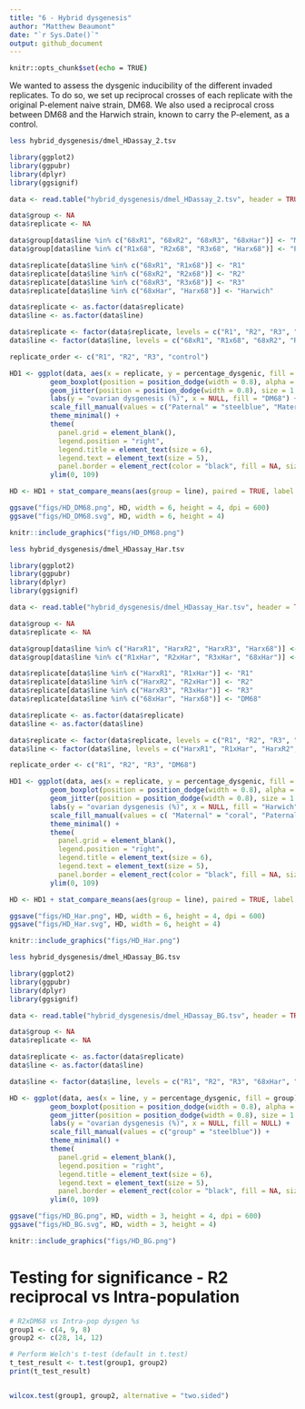 ```yaml
---
title: "6 - Hybrid dysgenesis"
author: "Matthew Beaumont"
date: "`r Sys.Date()`"
output: github_document
---
```


```bash
knitr::opts_chunk$set(echo = TRUE)
```

We wanted to assess the dysgenic inducibility of the different invaded replicates. To do so, we set up reciprocal crosses of each replicate with the original P-element naive strain, DM68. We also used a reciprocal cross between DM68 and the Harwich strain, known to carry the P-element, as a control.

```bash
less hybrid_dysgenesis/dmel_HDassay_2.tsv

```

```r
library(ggplot2)
library(ggpubr)
library(dplyr)
library(ggsignif)

data <- read.table("hybrid_dysgenesis/dmel_HDassay_2.tsv", header = TRUE)

data$group <- NA  
data$replicate <- NA  

data$group[data$line %in% c("68xR1", "68xR2", "68xR3", "68xHar")] <- "Maternal"
data$group[data$line %in% c("R1x68", "R2x68", "R3x68", "Harx68")] <- "Paternal"

data$replicate[data$line %in% c("68xR1", "R1x68")] <- "R1"
data$replicate[data$line %in% c("68xR2", "R2x68")] <- "R2"
data$replicate[data$line %in% c("68xR3", "R3x68")] <- "R3"
data$replicate[data$line %in% c("68xHar", "Harx68")] <- "Harwich"

data$replicate <- as.factor(data$replicate)
data$line <- as.factor(data$line)

data$replicate <- factor(data$replicate, levels = c("R1", "R2", "R3", "Harwich"))
data$line <- factor(data$line, levels = c("68xR1", "R1x68", "68xR2", "R2x68", "68xR3", "R3x68", "68xHar", "Harx68"))

replicate_order <- c("R1", "R2", "R3", "control")

HD1 <- ggplot(data, aes(x = replicate, y = percentage_dysgenic, fill = group)) +
          geom_boxplot(position = position_dodge(width = 0.8), alpha = 0.8, color = "black") +
          geom_jitter(position = position_dodge(width = 0.8), size = 1.2, alpha = 1) +
          labs(y = "ovarian dysgenesis (%)", x = NULL, fill = "DM68") +
          scale_fill_manual(values = c("Paternal" = "steelblue", "Maternal" = "coral")) +
          theme_minimal() +
          theme(
            panel.grid = element_blank(),
            legend.position = "right",
            legend.title = element_text(size = 6),
            legend.text = element_text(size = 5), 
            panel.border = element_rect(color = "black", fill = NA, size = 0.7)) +
          ylim(0, 109)

HD <- HD1 + stat_compare_means(aes(group = line), paired = TRUE, label = "p.signif", label.y.npc = "top")

ggsave("figs/HD_DM68.png", HD, width = 6, height = 4, dpi = 600)
ggsave("figs/HD_DM68.svg", HD, width = 6, height = 4)

knitr::include_graphics("figs/HD_DM68.png")

```

```bash
less hybrid_dysgenesis/dmel_HDassay_Har.tsv

```

```r
library(ggplot2)
library(ggpubr)
library(dplyr)
library(ggsignif)

data <- read.table("hybrid_dysgenesis/dmel_HDassay_Har.tsv", header = TRUE)

data$group <- NA  
data$replicate <- NA  

data$group[data$line %in% c("HarxR1", "HarxR2", "HarxR3", "Harx68")] <- "Maternal"
data$group[data$line %in% c("R1xHar", "R2xHar", "R3xHar", "68xHar")] <- "Paternal"

data$replicate[data$line %in% c("HarxR1", "R1xHar")] <- "R1"
data$replicate[data$line %in% c("HarxR2", "R2xHar")] <- "R2"
data$replicate[data$line %in% c("HarxR3", "R3xHar")] <- "R3"
data$replicate[data$line %in% c("68xHar", "Harx68")] <- "DM68"

data$replicate <- as.factor(data$replicate)
data$line <- as.factor(data$line)

data$replicate <- factor(data$replicate, levels = c("R1", "R2", "R3", "DM68"))
data$line <- factor(data$line, levels = c("HarxR1", "R1xHar", "HarxR2", "R2xHar", "HarxR3", "R3xHar", "68xHar", "Harx68"))

replicate_order <- c("R1", "R2", "R3", "DM68")

HD1 <- ggplot(data, aes(x = replicate, y = percentage_dysgenic, fill = group)) +
          geom_boxplot(position = position_dodge(width = 0.8), alpha = 0.8, color = "black") +
          geom_jitter(position = position_dodge(width = 0.8), size = 1.2, alpha = 1) +
          labs(y = "ovarian dysgenesis (%)", x = NULL, fill = "Harwich") +
          scale_fill_manual(values = c( "Maternal" = "coral", "Paternal" = "steelblue")) +
          theme_minimal() +
          theme(
            panel.grid = element_blank(),
            legend.position = "right",
            legend.title = element_text(size = 6),
            legend.text = element_text(size = 5), 
            panel.border = element_rect(color = "black", fill = NA, size = 0.7)) +
          ylim(0, 109)

HD <- HD1 + stat_compare_means(aes(group = line), paired = TRUE, label = "p.signif", label.y.npc = "top")

ggsave("figs/HD_Har.png", HD, width = 6, height = 4, dpi = 600)
ggsave("figs/HD_Har.svg", HD, width = 6, height = 4)

knitr::include_graphics("figs/HD_Har.png")

```

```bash
less hybrid_dysgenesis/dmel_HDassay_BG.tsv

```

```r
library(ggplot2)
library(ggpubr)
library(dplyr)
library(ggsignif)

data <- read.table("hybrid_dysgenesis/dmel_HDassay_BG.tsv", header = TRUE)

data$group <- NA  
data$replicate <- NA  

data$replicate <- as.factor(data$replicate)
data$line <- as.factor(data$line)

data$line <- factor(data$line, levels = c("R1", "R2", "R3", "68xHar", "Harx68"))

HD <- ggplot(data, aes(x = line, y = percentage_dysgenic, fill = group)) +
          geom_boxplot(position = position_dodge(width = 0.8), alpha = 0.8, color = "black") +
          geom_jitter(position = position_dodge(width = 0.8), size = 1.2, alpha = 1) +
          labs(y = "ovarian dysgenesis (%)", x = NULL, fill = NULL) +
          scale_fill_manual(values = c("group" = "steelblue")) +
          theme_minimal() +
          theme(
            panel.grid = element_blank(),
            legend.position = "right",
            legend.title = element_text(size = 6),
            legend.text = element_text(size = 5), 
            panel.border = element_rect(color = "black", fill = NA, size = 0.7)) +
          ylim(0, 109)

ggsave("figs/HD_BG.png", HD, width = 3, height = 4, dpi = 600)
ggsave("figs/HD_BG.svg", HD, width = 3, height = 4)

knitr::include_graphics("figs/HD_BG.png")

```

# Testing for significance - R2 reciprocal vs Intra-population

```R
# R2xDM68 vs Intra-pop dysgen %s
group1 <- c(4, 9, 8)
group2 <- c(28, 14, 12)

# Perform Welch's t-test (default in t.test)
t_test_result <- t.test(group1, group2)
print(t_test_result)


wilcox.test(group1, group2, alternative = "two.sided")

```
